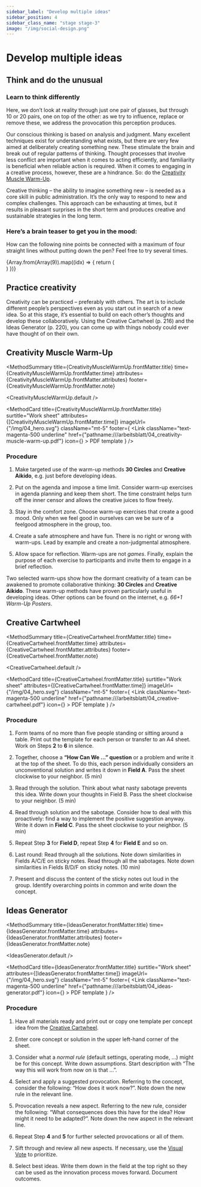 ```yaml
---
sidebar_label: "Develop multiple ideas"
sidebar_position: 4
sidebar_class_name: "stage stage-3"
image: "/img/social-design.png"
---
```



# Develop multiple ideas

## Think and do the unusual

### Learn to think differently

Here, we don’t look at reality through just one pair of glasses, but through 10 or 20 pairs, one on top of the other: as we try to influence, replace or remove these, we address the provocation this perception produces.

Our conscious thinking is based on analysis and judgment. Many excellent techniques exist for understanding what exists, but there are very few aimed at deliberately creating something new. These stimulate the brain and break out of regular patterns of thinking. Thought processes that involve less conflict are important when it comes to acting efficiently, and familiarity is beneficial when reliable action is required. When it comes to engaging in a creative process, however, these are a hindrance. So: do the [Creativity Muscle Warm-Up](#creativity-muscle-warm-up).

Creative thinking – the ability to imagine something new – is needed as a core skill in public administration. It’s the only way to respond to new and complex challenges. This approach can be exhausting at times, but it results in pleasant surprises in the short term and produces creative and sustainable strategies in the long term.

### Here’s a brain teaser to get you in the mood:

How can the following nine points be connected with a maximum of four straight lines without putting down the pen? Feel free to try several times.

<div className="mx-auto w-3/4 aspect-square grid grid-cols-3 grid-rows-3">
  {Array.from(Array(9)).map((idx) => {
    return (
      <div key={idx} className="m-7 bg-blue-500 w-4 h-4 rounded-full"></div>
      )
})}

</div>

## Practice creativity

Creativity can be practiced – preferably with others. The art is to include different people’s perspectives even as you start out in search of a new idea. So at this stage, it’s essential to build on each other’s thoughts and develop these collaboratively. Using the Creative Cartwheel (p. 216) and the Ideas Generator (p. 220), you can come up with things
nobody could ever have thought of on their own.

## Creativity Muscle Warm-Up

<MethodSummary
  title={CreativityMuscleWarmUp.frontMatter.title}
  time={CreativityMuscleWarmUp.frontMatter.time}
  attributes={CreativityMuscleWarmUp.frontMatter.attributes}
  footer={CreativityMuscleWarmUp.frontMatter.note}
>
  <CreativityMuscleWarmUp.default />
</MethodSummary>

<MethodCard
  title={CreativityMuscleWarmUp.frontMatter.title}
  surtitle="Work sheet"
  attributes={[CreativityMuscleWarmUp.frontMatter.time]}
  imageUrl={"/img/04_hero.svg"}
  className="mt-5"
  footer={
    <Link
      className="text-magenta-500 underline"
      href={"pathname:///arbeitsblatt/04_creativity-muscle-warm-up.pdf"}
      icon={<EditIcon className="w-3 h-3 text-inherit" />}
    >
      PDF template
    </Link>
  }
/>

### Procedure

1. Make targeted use of the warm-up methods **30 Circles** and **Creative Aikido**, e.g. just before developing ideas.

2. Put on the agenda and impose a time limit. Consider warm-up exercises in agenda planning and keep them short. The time constraint helps turn off the inner censor and allows the creative juices to flow freely.

3. Stay in the comfort zone. Choose warm-up exercises that create a good mood. Only when we feel good in ourselves can we be sure of a feelgood atmosphere in the group, too.

4. Create a safe atmosphere and have fun. There is no right or wrong with warm-ups. Lead by example and create a non-judgmental atmosphere.

5. Allow space for reflection. Warm-ups are not _games_. Finally, explain the purpose of each exercise to participants and invite them to engage in a brief reflection.

Two selected warm-ups show how the dormant creativity of a team can be awakened to promote collaborative thinking: **30 Circles** and **Creative Aikido**. These warm-up methods have proven particularly useful in developing ideas. Other options can be found on the internet, e.g. _66+1 Warm-Up Posters_.

## Creative Cartwheel

<MethodSummary
  title={CreativeCartwheel.frontMatter.title}
  time={CreativeCartwheel.frontMatter.time}
  attributes={CreativeCartwheel.frontMatter.attributes}
  footer={CreativeCartwheel.frontMatter.note}
>
  <CreativeCartwheel.default />
</MethodSummary>

<MethodCard
  title={CreativeCartwheel.frontMatter.title}
  surtitle="Work sheet"
  attributes={[CreativeCartwheel.frontMatter.time]}
  imageUrl={"/img/04_hero.svg"}
  className="mt-5"
  footer={
    <Link
      className="text-magenta-500 underline"
      href={"pathname:///arbeitsblatt/04_creative-cartwheel.pdf"}
      icon={<EditIcon className="w-3 h-3 text-inherit" />}
    >
      PDF template
    </Link>
  }
/>

### Procedure

1. Form teams of no more than five people standing or sitting around a table. Print out the template for each person or transfer to an A4 sheet. Work on Steps **2** to **6** in silence.

2. Together, choose a **“How Can We ...” question** or a problem and write it at the top of the sheet. To do this, each person individually considers an unconventional solution and writes it down in **Field A**. Pass the sheet clockwise to your neighbor. (5 min)

3. Read through the solution. Think about what nasty sabotage prevents this idea. Write down your thoughts in Field B. Pass the sheet clockwise to your neighbor. (5 min)

4. Read through solution and the sabotage. Consider how to deal with this proactively: find a way to implement the positive suggestion anyway. Write it down in **Field C**. Pass the sheet clockwise to your neighbor. (5 min)

5. Repeat Step **3** for **Field D**, repeat Step **4** for **Field E** and so on.

6. Last round: Read through all the solutions. Note down similarities in Fields A/C/E on sticky notes. Read through all the sabotages. Note down similarities in Fields B/D/F on sticky notes. (10 min)

7. Present and discuss the content of the sticky notes out loud in the group. Identify overarching points in common and write down the concept.

## Ideas Generator

<MethodSummary
  title={IdeasGenerator.frontMatter.title}
  time={IdeasGenerator.frontMatter.time}
  attributes={IdeasGenerator.frontMatter.attributes}
  footer={IdeasGenerator.frontMatter.note}
>
  <IdeasGenerator.default />
</MethodSummary>

<MethodCard
  title={IdeasGenerator.frontMatter.title}
  surtitle="Work sheet"
  attributes={[IdeasGenerator.frontMatter.time]}
  imageUrl={"/img/04_hero.svg"}
  className="mt-5"
  footer={
    <Link
      className="text-magenta-500 underline"
      href={"pathname:///arbeitsblatt/04_ideas-generator.pdf"}
      icon={<EditIcon className="w-3 h-3 text-inherit" />}
    >
      PDF template
    </Link>
  }
/>

### Procedure

1. Have all materials ready and print out or copy one template per concept idea from the [Creative Cartwheel](#creative-cartwheel).

2. Enter core concept or solution in the upper left-hand corner of the sheet.

3. Consider what a _normal rule_ (default settings, operating mode, ...) might be for this concept. Write down assumptions. Start description with “The way this will work from now on is that ...”.

4. Select and apply a suggested provocation. Referring to the concept, consider the following: “How does it work now?”. Note down the new rule in the relevant line.

5. Provocation reveals a new aspect. Referring to the new rule, consider the following: “What consequences does this have for the idea? How might it need to be adapted?”. Note down the new aspect in the relevant line.

6. Repeat Step **4** and **5** for further selected provocations or all of them.

7. Sift through and review all new aspects. If necessary, use the [Visual Vote](/en/buch/entwerfen/idee-ausarbeiten#visual-vote) to prioritize.

8. Select best ideas. Write them down in the field at the top right so they can be used as the innovation process moves forward. Document outcomes.
